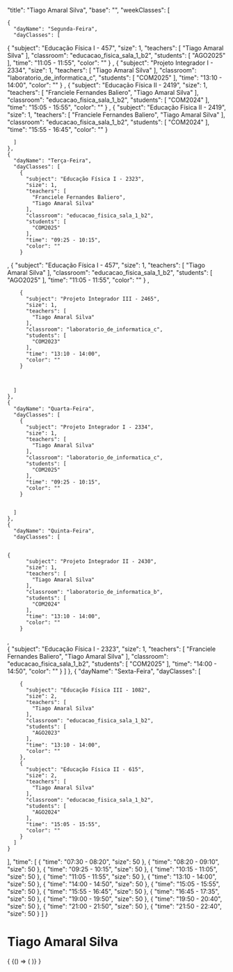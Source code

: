 
  "title": "Tiago Amaral Silva",
  "base": "",
  "weekClasses": [
       
    {
      "dayName": "Segunda-Feira",
      "dayClasses": [

 {
          "subject": "Educação Física I - 457",
          "size": 1,
          "teachers": [
            "Tiago Amaral Silva"
          ],
          "classroom": "educacao_fisica_sala_1_b2",
          "students": [
            "AGO2025"
          ],
          "time": "11:05 - 11:55",
          "color": ""
        }
,
   {
          "subject": "Projeto Integrador I - 2334",
          "size": 1,
          "teachers": [
            "Tiago Amaral Silva"
          ],
          "classroom": "laboratorio_de_informatica_c",
          "students": [
            "COM2025"
          ],
          "time": "13:10 - 14:00",
          "color": ""
        }
,
        {
          "subject": "Educação Física II - 2419",
          "size": 1,
          "teachers": [
            "Franciele Fernandes Baliero",
            "Tiago Amaral Silva"
          ],
          "classroom": "educacao_fisica_sala_1_b2",
          "students": [
            "COM2024"
          ],
          "time": "15:05 - 15:55",
          "color": ""
        }
,
        {
          "subject": "Educação Física II - 2419",
          "size": 1,
          "teachers": [
            "Franciele Fernandes Baliero",
            "Tiago Amaral Silva"
          ],
          "classroom": "educacao_fisica_sala_1_b2",
          "students": [
            "COM2024"
          ],
          "time": "15:55 - 16:45",
          "color": ""
        }

      ]
    },
    {
      "dayName": "Terça-Feira",
      "dayClasses": [
        {
          "subject": "Educação Física I - 2323",
          "size": 1,
          "teachers": [
            "Franciele Fernandes Baliero",
            "Tiago Amaral Silva"
          ],
          "classroom": "educacao_fisica_sala_1_b2",
          "students": [
            "COM2025"
          ],
          "time": "09:25 - 10:15",
          "color": ""
        }
,
        {
          "subject": "Educação Física I - 457",
          "size": 1,
          "teachers": [
            "Tiago Amaral Silva"
          ],
          "classroom": "educacao_fisica_sala_1_b2",
          "students": [
            "AGO2025"
          ],
          "time": "11:05 - 11:55",
          "color": ""
        }
,

        {
          "subject": "Projeto Integrador III - 2465",
          "size": 1,
          "teachers": [
            "Tiago Amaral Silva"
          ],
          "classroom": "laboratorio_de_informatica_c",
          "students": [
            "COM2023"
          ],
          "time": "13:10 - 14:00",
          "color": ""
        }



      ]
    },
    {
      "dayName": "Quarta-Feira",
      "dayClasses": [
        {
          "subject": "Projeto Integrador I - 2334",
          "size": 1,
          "teachers": [
            "Tiago Amaral Silva"
          ],
          "classroom": "laboratorio_de_informatica_c",
          "students": [
            "COM2025"
          ],
          "time": "09:25 - 10:15",
          "color": ""
        }


      ]
    },
    {
      "dayName": "Quinta-Feira",
      "dayClasses": [

  
    {
          "subject": "Projeto Integrador II - 2430",
          "size": 1,
          "teachers": [
            "Tiago Amaral Silva"
          ],
          "classroom": "laboratorio_de_informatica_b",
          "students": [
            "COM2024"
          ],
          "time": "13:10 - 14:00",
          "color": ""
        }
,   
        {
          "subject": "Educação Física I - 2323",
          "size": 1,
          "teachers": [
            "Franciele Fernandes Baliero",
            "Tiago Amaral Silva"
          ],
          "classroom": "educacao_fisica_sala_1_b2",
          "students": [
            "COM2025"
          ],
          "time": "14:00 - 14:50",
          "color": ""
        }
      ]
    },
    {
      "dayName": "Sexta-Feira",
      "dayClasses": [

        {
          "subject": "Educação Física III - 1082",
          "size": 2,
          "teachers": [
            "Tiago Amaral Silva"
          ],
          "classroom": "educacao_fisica_sala_1_b2",
          "students": [
            "AGO2023"
          ],
          "time": "13:10 - 14:00",
          "color": ""
        },
        {
          "subject": "Educação Física II - 615",
          "size": 2,
          "teachers": [
            "Tiago Amaral Silva"
          ],
          "classroom": "educacao_fisica_sala_1_b2",
          "students": [
            "AGO2024"
          ],
          "time": "15:05 - 15:55",
          "color": ""
        }
      ]
    }
  ],
  "time": [
    {
      "time": "07:30 - 08:20",
      "size": 50
    },
    {
      "time": "08:20 - 09:10",
      "size": 50
    },
    {
      "time": "09:25 - 10:15",
      "size": 50
    },
    {
      "time": "10:15 - 11:05",
      "size": 50
    },
    {
      "time": "11:05 - 11:55",
      "size": 50
    },
    {
      "time": "13:10 - 14:00",
      "size": 50
    },
    {
      "time": "14:00 - 14:50",
      "size": 50
    },
    {
      "time": "15:05 - 15:55",
      "size": 50
    },
    {
      "time": "15:55 - 16:45",
      "size": 50
    },
    {
      "time": "16:45 - 17:35",
      "size": 50
    },
    {
      "time": "19:00 - 19:50",
      "size": 50
    },
    {
      "time": "19:50 - 20:40",
      "size": 50
    },
    {
      "time": "21:00 - 21:50",
      "size": 50
    },
    {
      "time": "21:50 - 22:40",
      "size": 50
    }
  ]
}

# Tiago Amaral Silva

<div>
  {
    <BrowserOnly>
      {() => (
        <Grid
          title={data.title}
          weekClasses={data.weekClasses}
          time={data.time}
        />
      )}
    </BrowserOnly>
  }
</div>
